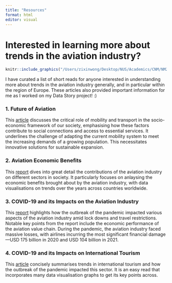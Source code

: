 ```yaml
---
title: "Resources"
format: html
editor: visual
---
```


# Interested in learning more about trends in the aviation industry?

```r
knitr::include_graphics("/Users/zixinwong/Desktop/NUS/Academics/CNM/NM2207/MAIN/wongzixin.github.io/docs/plane.webp")
```

I have curated a list of short reads for anyone interested in understanding more about trends in the aviation industry generally, and in particular within the region of Europe. These articles also provided important information for me as I worked on my Data Story project! :)

### 1. Future of Aviation

This [article](https://www.icao.int/Meetings/FutureOfAviation/Pages/default.aspx) discusses the critical role of mobility and transport in the socio-economic framework of our society, emphasising how these factors contribute to social connections and access to essential services. It underlines the challenge of adapting the current mobility system to meet the increasing demands of a growing population. This necessitates innovative solutions for sustainable expansion.

### 2. Aviation Economic Benefits

This [report](https://www.iata.org/en/iata-repository/publications/economic-reports/aviation-economic-benefits/) dives into great detail the contributions of the aviation industry on different sectors in society. It particularly focuses on anlaysing the economic benefits brought about by the aviation industry, with data visualisations on trends over the years across countries worldwide.

### 3. COVID-19 and its Impacts on the Aviation Industry

This [report](https://www.iata.org/en/iata-repository/publications/economic-reports/understanding-the-pandemics-impact-on-the-aviation-value-chain/) highlights how the outbreak of the pandemic impacted various aspects of the aviation industry amid lock downs and travel restrictions. Notable key points from the report include the economic performance of the aviation value chain. During the pandemic, the aviation industry faced massive losses, with airlines incurring the most significant financial damage---USD 175 billion in 2020 and USD 104 billion in 2021.

### 4. COVID-19 and its Impacts on International Tourism

This [article](https://www.unwto.org/impact-assessment-of-the-covid-19-outbreak-on-international-tourism) concisely summarises trends in international tourism and how the outbreak of the pandemic impacted this sector. It is an easy read that incorporates many data visualisation graphs to get its key points across.
